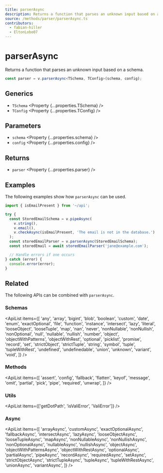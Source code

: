 ```yaml
---
title: parserAsync
description: Returns a function that parses an unknown input based on a schema.
source: /methods/parser/parserAsync.ts
contributors:
  - fabian-hiller
  - EltonLobo07
---
```



# parserAsync

Returns a function that parses an unknown input based on a schema.

```ts
const parser = v.parserAsync<TSchema, TConfig>(schema, config);
```

## Generics

- `TSchema` <Property {...properties.TSchema} />
- `TConfig` <Property {...properties.TConfig} />

## Parameters

- `schema` <Property {...properties.schema} />
- `config` <Property {...properties.config} />

## Returns

- `parser` <Property {...properties.parser} />

## Examples

The following examples show how `parserAsync` can be used.

```ts
import { isEmailPresent } from '~/api';

try {
  const StoredEmailSchema = v.pipeAsync(
    v.string(),
    v.email(),
    v.checkAsync(isEmailPresent, 'The email is not in the database.')
  );
  const storedEmailParser = v.parserAsync(StoredEmailSchema);
  const storedEmail = await storedEmailParser('jane@example.com');

  // Handle errors if one occurs
} catch (error) {
  console.error(error);
}
```

## Related

The following APIs can be combined with `parserAsync`.

### Schemas

<ApiList
  items={[
    'any',
    'array',
    'bigint',
    'blob',
    'boolean',
    'custom',
    'date',
    'enum',
    'exactOptional',
    'file',
    'function',
    'instance',
    'intersect',
    'lazy',
    'literal',
    'looseObject',
    'looseTuple',
    'map',
    'nan',
    'never',
    'nonNullable',
    'nonNullish',
    'nonOptional',
    'null',
    'nullable',
    'nullish',
    'number',
    'object',
    'objectWithPatterns',
    'objectWithRest',
    'optional',
    'picklist',
    'promise',
    'record',
    'set',
    'strictObject',
    'strictTuple',
    'string',
    'symbol',
    'tuple',
    'tupleWithRest',
    'undefined',
    'undefinedable',
    'union',
    'unknown',
    'variant',
    'void',
  ]}
/>

### Methods

<ApiList
  items={[
    'assert',
    'config',
    'fallback',
    'flatten',
    'keyof',
    'message',
    'omit',
    'partial',
    'pick',
    'pipe',
    'required',
    'unwrap',
  ]}
/>

### Utils

<ApiList items={['getDotPath', 'isValiError', 'ValiError']} />

### Async

<ApiList
  items={[
    'arrayAsync',
    'customAsync',
    'exactOptionalAsync',
    'fallbackAsync',
    'intersectAsync',
    'lazyAsync',
    'looseObjectAsync',
    'looseTupleAsync',
    'mapAsync',
    'nonNullableAsync',
    'nonNullishAsync',
    'nonOptionalAsync',
    'nullableAsync',
    'nullishAsync',
    'objectAsync',
    'objectWithPatternsAsync',
    'objectWithRestAsync',
    'optionalAsync',
    'partialAsync',
    'pipeAsync',
    'recordAsync',
    'requiredAsync',
    'setAsync',
    'strictObjectAsync',
    'strictTupleAsync',
    'tupleAsync',
    'tupleWithRestAsync',
    'unionAsync',
    'variantAsync',
  ]}
/>

